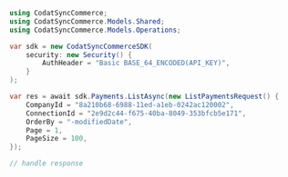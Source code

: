 ```csharp List.cs
using CodatSyncCommerce;
using CodatSyncCommerce.Models.Shared;
using CodatSyncCommerce.Models.Operations;

var sdk = new CodatSyncCommerceSDK(
    security: new Security() {
        AuthHeader = "Basic BASE_64_ENCODED(API_KEY)",
    }
);

var res = await sdk.Payments.ListAsync(new ListPaymentsRequest() {
    CompanyId = "8a210b68-6988-11ed-a1eb-0242ac120002",
    ConnectionId = "2e9d2c44-f675-40ba-8049-353bfcb5e171",
    OrderBy = "-modifiedDate",
    Page = 1,
    PageSize = 100,
});

// handle response
```
